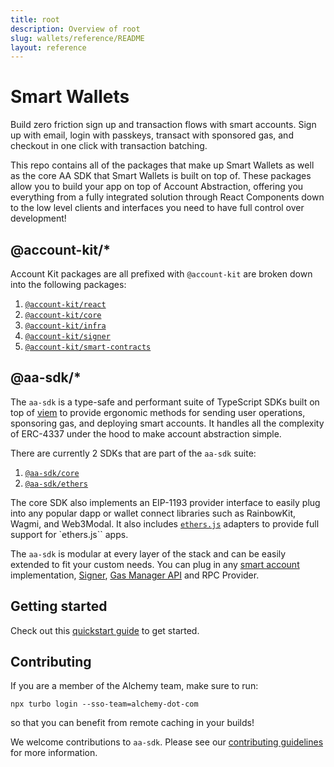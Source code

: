 ```yaml
---
title: root
description: Overview of root
slug: wallets/reference/README
layout: reference
---
```


# Smart Wallets

Build zero friction sign up and transaction flows with smart accounts. Sign up with email, login with passkeys, transact with sponsored gas, and checkout in one click with transaction batching.

This repo contains all of the packages that make up Smart Wallets as well as the core AA SDK that Smart Wallets is built on top of. These packages allow you to build your app on top of Account Abstraction, offering you everything from a fully integrated solution through React Components down to the low level clients and interfaces you need to have full control over development!

## @account-kit/\*

Account Kit packages are all prefixed with `@account-kit` are broken down into the following packages:

1. [`@account-kit/react`](https://github.com/alchemyplatform/aa-sdk/tree/main/account-kit/react)
2. [`@account-kit/core`](https://github.com/alchemyplatform/aa-sdk/tree/main/account-kit/core)
3. [`@account-kit/infra`](https://github.com/alchemyplatform/aa-sdk/tree/main/account-kit/infra)
4. [`@account-kit/signer`](https://github.com/alchemyplatform/aa-sdk/tree/main/account-kit/signer)
5. [`@account-kit/smart-contracts`](https://github.com/alchemyplatform/aa-sdk/tree/main/account-kit/smart-contracts)

## @aa-sdk/\*

The `aa-sdk` is a type-safe and performant suite of TypeScript SDKs built on top of [viem](https://viem.sh/) to provide ergonomic methods for sending user operations, sponsoring gas, and deploying smart accounts. It handles all the complexity of ERC-4337 under the hood to make account abstraction simple.

There are currently 2 SDKs that are part of the `aa-sdk` suite:

1. [`@aa-sdk/core`](https://github.com/alchemyplatform/aa-sdk/tree/main/aa-sdk/core)
2. [`@aa-sdk/ethers`](https://github.com/alchemyplatform/aa-sdk/tree/main/aa-sdk/ethers)

The core SDK also implements an EIP-1193 provider interface to easily plug into any popular dapp or wallet connect libraries such as RainbowKit, Wagmi, and Web3Modal. It also includes [`ethers.js`](https://docs.ethers.org/v5/) adapters to provide full support for \`ethers.js\`\` apps.

The `aa-sdk` is modular at every layer of the stack and can be easily extended to fit your custom needs. You can plug in any [smart account](https://www.alchemy.com/docs/wallets/smart-contracts/choosing-a-smart-account#bring-your-own-smart-account) implementation, [Signer](https://www.alchemy.com/docs/wallets/signer/what-is-a-signer), [Gas Manager API](https://www.alchemy.com/docs/wallets/transactions/sponsor-gas) and RPC Provider.

## Getting started

Check out this [quickstart guide](https://www.alchemy.com/docs/wallets/react/quickstart) to get started.

## Contributing

If you are a member of the Alchemy team, make sure to run:

```
npx turbo login --sso-team=alchemy-dot-com
```

so that you can benefit from remote caching in your builds!

We welcome contributions to `aa-sdk`. Please see our [contributing guidelines](_media/CONTRIBUTING.md) for more information.
